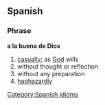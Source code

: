 ==Spanish==
===Phrase===
'''a la buena de Dios'''

# [[casually]]; as [[God]] wills
# without thought or reflection
# without any preparation
# [[haphazardly]]

[[Category:Spanish idioms]]